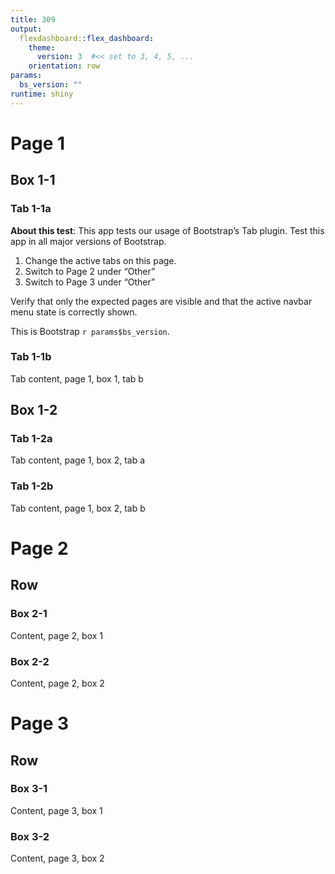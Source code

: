 ```yaml
---
title: 309
output:
  flexdashboard::flex_dashboard:
    theme:
      version: 3  #<< set to 3, 4, 5, ...
    orientation: row
params:
  bs_version: ""
runtime: shiny
---
```


Page 1 {data-test-id="Page 1"}
===================================

## Box 1-1 {.tabset data-test-id="Box 1-1"}

### Tab 1-1a {data-test-id="Tab 1-1a"}

**About this test**: This app tests our usage of Bootstrap's Tab plugin.
Test this app in all major versions of Bootstrap.

1. Change the active tabs on this page.
2. Switch to Page 2 under "Other"
3. Switch to Page 3 under "Other"

Verify that only the expected pages are visible
and that the active navbar menu state is correctly shown.

This is Bootstrap `r params$bs_version`.

### Tab 1-1b {data-test-id="Tab 1-1b"}

Tab content, page 1, box 1, tab b

## Box 1-2 {.tabset data-test-id="Box 1-2"}

### Tab 1-2a {data-test-id="Tab 1-2a"}

Tab content, page 1, box 2, tab a

### Tab 1-2b {data-test-id="Tab 1-2b"}

Tab content, page 1, box 2, tab b


Page 2 {data-navmenu="Other" data-test-id="Page 2"}
===================================

## Row

### Box 2-1 {data-test-id="Box 2-1"}

Content, page 2, box 1

### Box 2-2 {data-test-id="Box 2-2"}

Content, page 2, box 2


Page 3 {data-navmenu="Other" data-test-id="Page 3"}
===================================

## Row

### Box 3-1 {data-test-id="Box 3-1"}

Content, page 3, box 1

### Box 3-2 {data-test-id="Box 3-2"}

Content, page 3, box 2
